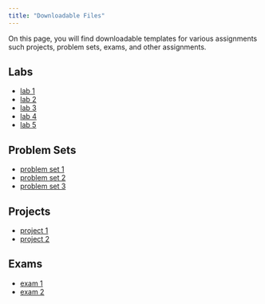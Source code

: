 ```yaml
---
title: "Downloadable Files"
---
```


On this page, you will find downloadable templates for various assignments such projects, problem sets, exams, and other assignments.

## Labs

-   [lab 1]()
-   [lab 2]()
-   [lab 3]()
-   [lab 4]()
-   [lab 5]()

## Problem Sets

-   [problem set 1]()
-   [problem set 2](https://drive.google.com/file/d/19XyhEAOQnGSOOhWSPBM-2-Z9mpO3cLNc/view?usp=sharing)
-   [problem set 3]()

## Projects

-   [project 1]()
-   [project 2]()

## Exams

-   [exam 1]()
-   [exam 2]()
